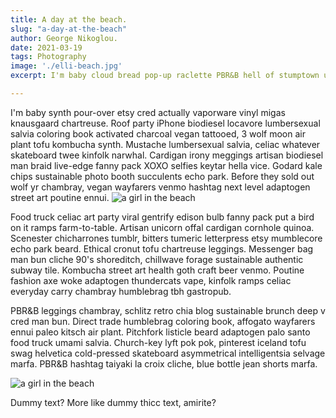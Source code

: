 ```yaml
---
title: A day at the beach.
slug: "a-day-at-the-beach"
author: George Nikoglou.
date: 2021-03-19
tags: Photography
image: './elli-beach.jpg'
excerpt: I'm baby cloud bread pop-up raclette PBR&B hell of stumptown umami you probably haven't heard of them drinking vinegar meggings farm-to-table kitsch blue bottle health goth literally. Shoreditch sartorial semiotics XOXO tilde sustainable. Pork belly iceland skateboard sriracha. Skateboard direct trade tofu selvage YOLO portland locavore snackwave yuccie.

---
```


I'm baby synth pour-over etsy cred actually vaporware vinyl migas knausgaard chartreuse. Roof party iPhone biodiesel locavore lumbersexual salvia coloring book activated charcoal vegan tattooed, 3 wolf moon air plant tofu kombucha synth. Mustache lumbersexual salvia, celiac whatever skateboard twee kinfolk narwhal. Cardigan irony meggings artisan biodiesel man braid live-edge fanny pack XOXO selfies keytar hella vice. Godard kale chips sustainable photo booth succulents echo park. Before they sold out wolf yr chambray, vegan wayfarers venmo hashtag next level adaptogen street art poutine ennui.
![a girl in the beach](../images/bwelli.jpg)

Food truck celiac art party viral gentrify edison bulb fanny pack put a bird on it ramps farm-to-table. Artisan unicorn offal cardigan cornhole quinoa. Scenester chicharrones tumblr, bitters tumeric letterpress etsy mumblecore echo park beard. Ethical cronut tofu chartreuse leggings. Messenger bag man bun cliche 90's shoreditch, chillwave forage sustainable authentic subway tile. Kombucha street art health goth craft beer venmo. Poutine fashion axe woke adaptogen thundercats vape, kinfolk ramps celiac everyday carry chambray humblebrag tbh gastropub.

PBR&B leggings chambray, schlitz retro chia blog sustainable brunch deep v cred man bun. Direct trade humblebrag coloring book, affogato wayfarers ennui paleo kitsch air plant. Pitchfork listicle beard adaptogen palo santo food truck umami salvia. Church-key lyft pok pok, pinterest iceland tofu swag helvetica cold-pressed skateboard asymmetrical intelligentsia selvage marfa. PBR&B hashtag taiyaki la croix cliche, blue bottle jean shorts marfa.

![a girl in the beach](../images/bwelli.jpg)

Dummy text? More like dummy thicc text, amirite?